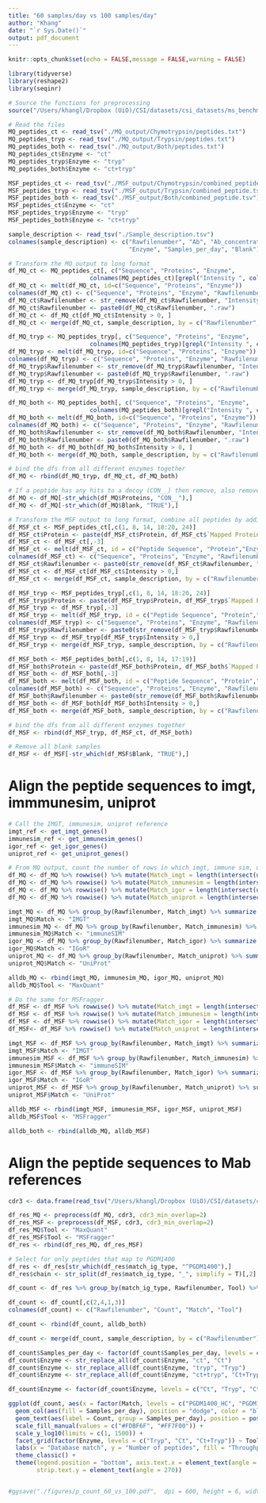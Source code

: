 ```yaml
---
title: "60 samples/day vs 100 samples/day"
author: "Khang"
date: "`r Sys.Date()`"
output: pdf_document
---
```


```r
knitr::opts_chunk$set(echo = FALSE,message = FALSE,warning = FALSE)

library(tidyverse)
library(reshape2)
library(seqinr)

# Source the functions for preprocessing
source("/Users/khangl/Dropbox (UiO)/CSI/datasets/csi_datasets/ms_benchmarking/MS_preprocessing.R")
```

```r
# Read the files
MQ_peptides_ct <- read_tsv("./MQ_output/Chymotrypsin/peptides.txt")
MQ_peptides_tryp <- read_tsv("./MQ_output/Trypsin/peptides.txt")
MQ_peptides_both <- read_tsv("./MQ_output/Both/peptides.txt")
MQ_peptides_ct$Enzyme <- "ct"
MQ_peptides_tryp$Enzyme <- "tryp"
MQ_peptides_both$Enzyme <- "ct+tryp"

MSF_peptides_ct <- read_tsv("./MSF_output/Chymotrypsin/combined_peptide.tsv")
MSF_peptides_tryp <- read_tsv("./MSF_output/Trypsin/combined_peptide.tsv")
MSF_peptides_both <- read_tsv("./MSF_output/Both/combined_peptide.tsv")
MSF_peptides_ct$Enzyme <- "ct"
MSF_peptides_tryp$Enzyme <- "tryp"
MSF_peptides_both$Enzyme <- "ct+tryp"

sample_description <- read_tsv("./Sample_description.tsv")
colnames(sample_description) <- c("Rawfilenumber", "Ab", "Ab_concentration_ng",
                                  "Enzyme", "Samples_per_day", "Blank")
```

```r
# Transform the MQ output to long format
df_MQ_ct <- MQ_peptides_ct[, c("Sequence", "Proteins", "Enzyme",
                       colnames(MQ_peptides_ct)[grepl("Intensity ", colnames(MQ_peptides_ct), fixed = TRUE)])]
df_MQ_ct <- melt(df_MQ_ct, id=c("Sequence", "Proteins", "Enzyme"))
colnames(df_MQ_ct) <- c("Sequence", "Proteins", "Enzyme", "Rawfilenumber", "Intensity")
df_MQ_ct$Rawfilenumber <- str_remove(df_MQ_ct$Rawfilenumber, "Intensity ")
df_MQ_ct$Rawfilenumber <- paste0(df_MQ_ct$Rawfilenumber, ".raw")
df_MQ_ct <- df_MQ_ct[df_MQ_ct$Intensity > 0, ]
df_MQ_ct <- merge(df_MQ_ct, sample_description, by = c("Rawfilenumber","Enzyme"), all.x = T)

df_MQ_tryp <- MQ_peptides_tryp[, c("Sequence", "Proteins", "Enzyme",
                       colnames(MQ_peptides_tryp)[grepl("Intensity ", colnames(MQ_peptides_tryp), fixed = TRUE)])]
df_MQ_tryp <- melt(df_MQ_tryp, id=c("Sequence", "Proteins", "Enzyme"))
colnames(df_MQ_tryp) <- c("Sequence", "Proteins", "Enzyme", "Rawfilenumber", "Intensity")
df_MQ_tryp$Rawfilenumber <- str_remove(df_MQ_tryp$Rawfilenumber, "Intensity ")
df_MQ_tryp$Rawfilenumber <- paste0(df_MQ_tryp$Rawfilenumber, ".raw")
df_MQ_tryp <- df_MQ_tryp[df_MQ_tryp$Intensity > 0, ]
df_MQ_tryp <- merge(df_MQ_tryp, sample_description, by = c("Rawfilenumber","Enzyme"), all.x = T)

df_MQ_both <- MQ_peptides_both[, c("Sequence", "Proteins", "Enzyme",
                       colnames(MQ_peptides_both)[grepl("Intensity ", colnames(MQ_peptides_both), fixed = TRUE)])]
df_MQ_both <- melt(df_MQ_both, id=c("Sequence", "Proteins", "Enzyme"))
colnames(df_MQ_both) <- c("Sequence", "Proteins", "Enzyme", "Rawfilenumber", "Intensity")
df_MQ_both$Rawfilenumber <- str_remove(df_MQ_both$Rawfilenumber, "Intensity ")
df_MQ_both$Rawfilenumber <- paste0(df_MQ_both$Rawfilenumber, ".raw")
df_MQ_both <- df_MQ_both[df_MQ_both$Intensity > 0, ]
df_MQ_both <- merge(df_MQ_both, sample_description, by = c("Rawfilenumber","Enzyme"), all.x = T)

# bind the dfs from all different enzymes together
df_MQ <- rbind(df_MQ_tryp, df_MQ_ct, df_MQ_both)

# If a peptide has any hits to a decoy (CON__) then remove, also remove all blank samples
df_MQ <- df_MQ[-str_which(df_MQ$Proteins, "CON__"),]
df_MQ <- df_MQ[-str_which(df_MQ$Blank, "TRUE"),]

# Transform the MSF output to long format, combine all peptides by adding Protein with Mapped proteins
df_MSF_ct <- MSF_peptides_ct[,c(1, 8, 14, 18:20, 24)]
df_MSF_ct$Protein <- paste(df_MSF_ct$Protein, df_MSF_ct$`Mapped Proteins`, sep = ", ")
df_MSF_ct <- df_MSF_ct[,-3]
df_MSF_ct <- melt(df_MSF_ct, id = c("Peptide Sequence", "Protein","Enzyme"))
colnames(df_MSF_ct) <- c("Sequence", "Proteins", "Enzyme", "Rawfilenumber", "Intensity")
df_MSF_ct$Rawfilenumber <- paste0(str_remove(df_MSF_ct$Rawfilenumber, " Intensity"),".raw")
df_MSF_ct <- df_MSF_ct[df_MSF_ct$Intensity > 0,]
df_MSF_ct <- merge(df_MSF_ct, sample_description, by = c("Rawfilenumber","Enzyme"), all.x = T)

df_MSF_tryp <- MSF_peptides_tryp[,c(1, 8, 14, 18:20, 24)]
df_MSF_tryp$Protein <- paste(df_MSF_tryp$Protein, df_MSF_tryp$`Mapped Proteins`, sep = ", ")
df_MSF_tryp <- df_MSF_tryp[,-3]
df_MSF_tryp <- melt(df_MSF_tryp, id = c("Peptide Sequence", "Protein","Enzyme"))
colnames(df_MSF_tryp) <- c("Sequence", "Proteins", "Enzyme", "Rawfilenumber", "Intensity")
df_MSF_tryp$Rawfilenumber <- paste0(str_remove(df_MSF_tryp$Rawfilenumber, " Intensity"),".raw")
df_MSF_tryp <- df_MSF_tryp[df_MSF_tryp$Intensity > 0,]
df_MSF_tryp <- merge(df_MSF_tryp, sample_description, by = c("Rawfilenumber","Enzyme"), all.x = T)

df_MSF_both <- MSF_peptides_both[,c(1, 8, 14, 17:19)]
df_MSF_both$Protein <- paste(df_MSF_both$Protein, df_MSF_both$`Mapped Proteins`, sep = ", ")
df_MSF_both <- df_MSF_both[,-3]
df_MSF_both <- melt(df_MSF_both, id = c("Peptide Sequence", "Protein","Enzyme"))
colnames(df_MSF_both) <- c("Sequence", "Proteins", "Enzyme", "Rawfilenumber", "Intensity")
df_MSF_both$Rawfilenumber <- paste0(str_remove(df_MSF_both$Rawfilenumber, " Intensity"),".raw")
df_MSF_both <- df_MSF_both[df_MSF_both$Intensity > 0,]
df_MSF_both <- merge(df_MSF_both, sample_description, by = c("Rawfilenumber","Enzyme"), all.x = T)

# bind the dfs from all different enzymes together
df_MSF <- rbind(df_MSF_tryp, df_MSF_ct, df_MSF_both)

# Remove all blank samples
df_MSF <- df_MSF[-str_which(df_MSF$Blank, "TRUE"),]
```

# Align the peptide sequences to imgt, immmunesim, uniprot
```r
# Call the IMGT, immunesim, uniprot reference
imgt_ref <- get_imgt_genes()
immunesim_ref <- get_immunesim_genes()
igor_ref <- get_igor_genes()
uniprot_ref <- get_uniprot_genes()

# From MQ output, count the number of rows in which imgt, immune sim, uniprot names appear in the protein id
df_MQ <- df_MQ %>% rowwise() %>% mutate(Match_imgt = length(intersect(unlist(str_split(Proteins, ";")), names(imgt_ref))) > 0)
df_MQ <- df_MQ %>% rowwise() %>% mutate(Match_immunesim = length(intersect(unlist(str_split(Proteins, ";")), names(immunesim_ref))) > 0)
df_MQ <- df_MQ %>% rowwise() %>% mutate(Match_igor = length(intersect(unlist(str_split(Proteins, ";")), names(igor_ref))) > 0)
df_MQ <- df_MQ %>% rowwise() %>% mutate(Match_uniprot = length(intersect(unlist(str_split(Proteins, ";")), str_split(names(uniprot_ref), "\\|", simplify = T)[,2])) > 0)

imgt_MQ <- df_MQ %>% group_by(Rawfilenumber, Match_imgt) %>% summarize (Count = n()) %>% filter(Match_imgt == TRUE) %>% select(Rawfilenumber, Count)
imgt_MQ$Match <- "IMGT"
immunesim_MQ <- df_MQ %>% group_by(Rawfilenumber, Match_immunesim) %>% summarize (Count = n()) %>% filter(Match_immunesim == TRUE) %>% select(Rawfilenumber, Count)
immunesim_MQ$Match <- "immuneSIM"
igor_MQ <- df_MQ %>% group_by(Rawfilenumber, Match_igor) %>% summarize (Count = n()) %>% filter(Match_igor == TRUE) %>% select(Rawfilenumber, Count)
igor_MQ$Match <- "IGoR"
uniprot_MQ <- df_MQ %>% group_by(Rawfilenumber, Match_uniprot) %>% summarize (Count = n()) %>% filter(Match_uniprot == TRUE) %>% select(Rawfilenumber, Count)
uniprot_MQ$Match <- "UniProt"

alldb_MQ <- rbind(imgt_MQ, immunesim_MQ, igor_MQ, uniprot_MQ)
alldb_MQ$Tool <- "MaxQuant"

# Do the same for MSFragger
df_MSF <- df_MSF %>% rowwise() %>% mutate(Match_imgt = length(intersect(unlist(str_split(Proteins, ", ")), names(imgt_ref))) > 0)
df_MSF <- df_MSF %>% rowwise() %>% mutate(Match_immunesim = length(intersect(unlist(str_split(Proteins, ", ")), names(immunesim_ref))) > 0)
df_MSF <- df_MSF %>% rowwise() %>% mutate(Match_igor = length(intersect(unlist(str_split(Proteins, ", ")), names(igor_ref))) > 0)
df_MSF<- df_MSF %>% rowwise() %>% mutate(Match_uniprot = length(intersect(unlist(str_split(Proteins, ", ")), names(uniprot_ref))) > 0)

imgt_MSF <- df_MSF %>% group_by(Rawfilenumber, Match_imgt) %>% summarize (Count = n()) %>% filter(Match_imgt == TRUE) %>% select(Rawfilenumber, Count)
imgt_MSF$Match <- "IMGT"
immunesim_MSF <- df_MSF %>% group_by(Rawfilenumber, Match_immunesim) %>% summarize (Count = n()) %>% filter(Match_immunesim == TRUE) %>% select(Rawfilenumber, Count)
immunesim_MSF$Match <- "immuneSIM"
igor_MSF <- df_MSF %>% group_by(Rawfilenumber, Match_igor) %>% summarize (Count = n()) %>% filter(Match_igor == TRUE) %>% select(Rawfilenumber, Count)
igor_MSF$Match <- "IGoR"
uniprot_MSF <- df_MSF %>% group_by(Rawfilenumber, Match_uniprot) %>% summarize (Count = n()) %>% filter(Match_uniprot == TRUE) %>% select(Rawfilenumber, Count)
uniprot_MSF$Match <- "UniProt"

alldb_MSF <- rbind(imgt_MSF, immunesim_MSF, igor_MSF, uniprot_MSF)
alldb_MSF$Tool <- "MSFragger"

alldb_both <- rbind(alldb_MQ, alldb_MSF)
```

# Align the peptide sequences to Mab references
```r
cdr3 <- data.frame(read_tsv("/Users/khangl/Dropbox (UiO)/CSI/datasets/csi_datasets/ms_benchmarking/antibodies_cdr3_variable_full.tsv"))

df_res_MQ <- preprocess(df_MQ, cdr3, cdr3_min_overlap=2)
df_res_MSF <- preprocess(df_MSF, cdr3, cdr3_min_overlap=2)
df_res_MQ$Tool <- "MaxQuant"
df_res_MSF$Tool <- "MSFragger"
df_res <- rbind(df_res_MQ, df_res_MSF)

# Select for only peptides that map to PGDM1400
df_res <- df_res[str_which(df_res$match_ig_type, "^PGDM1400"),]
df_res$chain <- str_split(df_res$match_ig_type, "_", simplify = T)[,2]

df_count <- df_res %>% group_by(match_ig_type, Rawfilenumber, Tool) %>% summarize(Count = n())

df_count <- df_count[,c(2,4,1,3)]
colnames(df_count) <- c("Rawfilenumber", "Count", "Match", "Tool")

df_count <- rbind(df_count, alldb_both)

df_count <- merge(df_count, sample_description, by = c("Rawfilenumber"))

df_count$Samples_per_day <- factor(df_count$Samples_per_day, levels = c("60", "100"))
df_count$Enzyme <- str_replace_all(df_count$Enzyme, "ct", "Ct")
df_count$Enzyme <- str_replace_all(df_count$Enzyme, "tryp", "Tryp")
df_count$Enzyme <- str_replace_all(df_count$Enzyme, "ct+tryp", "Ct+Tryp")

df_count$Enzyme <- factor(df_count$Enzyme, levels = c("Ct", "Tryp", "Ct+Tryp"))
```

```r
ggplot(df_count, aes(x = factor(Match, levels = c("PGDM1400_HC", "PGDM1400_LC", "IMGT", "immuneSIM", "IGoR", "UniProt")), y = Count)) +
  geom_col(aes(fill = Samples_per_day), position = "dodge", color = "black") +
  geom_text(aes(label = Count, group = Samples_per_day), position = position_dodge(width = .9), vjust = -0.3, size = 2.5) +
  scale_fill_manual(values = c("#FDBF6F", "#FF7F00")) +
  scale_y_log10(limits = c(1, 1500)) +
  facet_grid(factor(Enzyme, levels = c("Tryp", "Ct", "Ct+Tryp")) ~ Tool) +
  labs(x = "Database match", y = "Number of peptides", fill = "Throughput (samples per day)") +
  theme_classic() +
  theme(legend.position = "bottom", axis.text.x = element_text(angle = 90, hjust = 0.95, vjust = 0.2),
        strip.text.y = element_text(angle = 270))


#ggsave("./figures/p_count_60_vs_100.pdf",  dpi = 600, height = 6, width = 6)
```